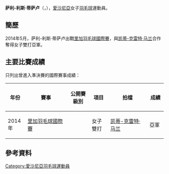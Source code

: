 {{noteTA|G1=Badminton}}
{{Infobox 羽球選手
| playername              = 萨利-利斯·蒂萨卢<br />{{lang|et|Sale-Liis Teesalu}}
| image                   = 
| size                    = 
| caption                 = 
| birth_name              = 
| date_of_birth           = {{birth_date_and_age|1997|1|14}}
| place_of_birth          = {{EST}}[[塔尔图|塔尔图]]
| height                  = {{height|m=1.77}}
| weight                  = 
| event                   = 女子單打、女子雙打、混合雙打
| country                 = {{EST}}
| years_started           =
| handedness              = 右手
| coach                   = 
| highest_ranking         = 第122位（女雙-[[凯蒂-克雷特·马兰|马兰]]）
| date_of_highest_ranking = 2015年4月2日 <ref name="ranking">{{en}}[http://bwfcontent.tournamentsoftware.com/ranking/player.aspx?id=12404&player=300581 BWF World Ranking - Ranking of Sale - Liis TEESALU (89997)]</ref>
| current_ranking         = 第1057位（女單）<br/>第718位（女雙-[[凯蒂-克雷特·马兰|马兰]]）<br/>第1269位（混雙-[[Mihkel_Laanes|Laanes]]）
| date_of_current_ranking = 2016年12月1日<ref>{{en}}[http://bwfcontent.tournamentsoftware.com/ranking/category.aspx?id=12404&category=473 BWF World Ranking - BWF世界排名榜 (12/1/2016) - Women's singles] {{Wayback|url=http://bwfcontent.tournamentsoftware.com/ranking/category.aspx?id=12404&category=473 |date=20181001122040 }}</ref><ref>{{en}}[http://bwfcontent.tournamentsoftware.com/ranking/category.aspx?id=12404&category=475 BWF World Ranking - BWF世界排名榜 (12/1/2016) - Women's doubles]</ref><ref>{{en}}[http://bwfcontent.tournamentsoftware.com/ranking/category.aspx?id=12404&category=476 BWF World Ranking - BWF世界排名榜 (12/1/2016) - Mixed doubles] {{Wayback|url=http://bwfcontent.tournamentsoftware.com/ranking/category.aspx?id=12404&category=476 |date=20181001122220 }}</ref>
| played                  = 14勝–29負（女單）<br/>25勝–34負（女雙）<br/>8勝–11負（混雙）
| titles                  = 
| bwf_profile             = B4B1089D-BEC1-429C-923C-61386C5563F5
| bwf_id                  = 89997
| updated                 = 2016年12月3日
}}
{{MedalTableTop}}
{{MedalSport | 女子[[羽毛球|羽毛球]]}}
{{MedalCountry | {{EST}}}}
{{MedalBottom}}
'''萨利-利斯·蒂萨卢'''（{{lang-et|'''Sale-Liis Teesalu'''}}，{{bd|1997年|1月14日||}}），[[愛沙尼亞|愛沙尼亞]]女子[[羽毛球|羽毛球]]運動員。

== 簡歷 ==
2014年5月，萨利-利斯·蒂萨卢出戰[[2014年里加羽毛球國際賽|里加羽毛球國際賽]]，與[[凯蒂-克雷特·马兰|凯蒂-克雷特·马兰]]合作奪得女子雙打亞軍。

==主要比賽成績==
只列出曾進入準決賽的國際賽事成績：
{| class=wikitable style="text-align:center; font-size:small;" 
!width="50"|年份
!width="180"|賽事
!width="80"|公開賽級別
!width="60"|項目
!width="160"|拍檔
!width="50"|成績
|-
!rowspan="1"|2014年
|[[2014年里加羽毛球國際賽|里加羽毛球國際賽]]
|{{BWFFS}}
|女子雙打
|[[凯蒂-克雷特·马兰|凯蒂-克雷特·马兰]]
|bgcolor="silver"|亞軍
|}
{{BWF賽事級別索引}}

== 參考資料 ==
{{Reflist}}

{{DEFAULTSORT:Teesalu,Sale-Liis}}
[[Category:愛沙尼亞羽毛球運動員|Category:愛沙尼亞羽毛球運動員]]
